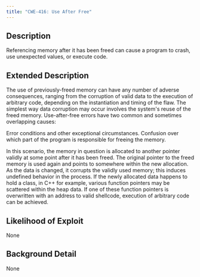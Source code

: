 ```yaml
---
title: "CWE-416: Use After Free"
---
```


## Description
Referencing memory after it has been freed can cause a program to crash, use unexpected values, or execute code.

## Extended Description

The use of previously-freed memory can have any number of adverse consequences, ranging from the corruption of valid data to the execution of arbitrary code, depending on the instantiation and timing of the flaw. The simplest way data corruption may occur involves the system's reuse of the freed memory. Use-after-free errors have two common and sometimes overlapping causes:

Error conditions and other exceptional circumstances.
Confusion over which part of the program is responsible for freeing the memory.

In this scenario, the memory in question is allocated to another pointer validly at some point after it has been freed. The original pointer to the freed memory is used again and points to somewhere within the new allocation. As the data is changed, it corrupts the validly used memory; this induces undefined behavior in the process.
If the newly allocated data happens to hold a class, in C++ for example, various function pointers may be scattered within the heap data. If one of these function pointers is overwritten with an address to valid shellcode, execution of arbitrary code can be achieved.


## Likelihood of Exploit
None

## Background Detail
None
        
